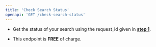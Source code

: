 ```yaml
---
title: 'Check Search Status'
openapi: 'GET /check-search-status'
---
```


- Get the status of your search using the request_id given in [**step 1**](https://fdocs.info/api-reference/endpoint/search-employees).

- This endpoint is **FREE** of charge.